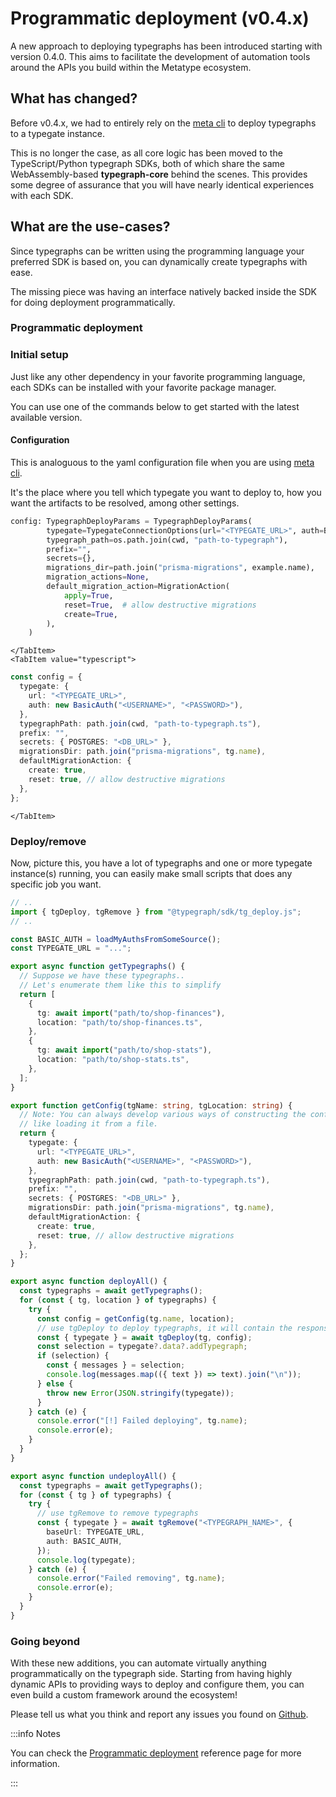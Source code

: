 
# Programmatic deployment (v0.4.x)

A new approach to deploying typegraphs has been introduced starting with version 0.4.0. This aims to facilitate the development of automation tools around the APIs you build within the Metatype ecosystem.

## What has changed?

Before v0.4.x, we had to entirely rely on the [meta cli](/docs/reference/meta-cli) to deploy typegraphs to a typegate instance.

This is no longer the case, as all core logic has been moved to the TypeScript/Python typegraph SDKs, both of which share the same WebAssembly-based **typegraph-core** behind the scenes. This provides some degree of assurance that you will have nearly identical experiences with each SDK.

## What are the use-cases?

Since typegraphs can be written using the programming language your preferred SDK is based on, you can dynamically create typegraphs with ease.

The missing piece was having an interface natively backed inside the SDK for doing deployment programmatically.

### Programmatic deployment

### Initial setup

Just like any other dependency in your favorite programming language, each SDKs can be installed with your favorite package manager.

You can use one of the commands below to get started with the latest available version.

<SDKTabs>
  <TabItem value="typescript">
    <UpgradeTsSDK />
  </TabItem>
  <TabItem value="python">
    <UpgradePythonSDK />
  </TabItem>
</SDKTabs>

#### Configuration

This is analoguous to the yaml configuration file when you are using [meta cli](/docs/reference/meta-cli).

It's the place where you tell which typegate you want to deploy to, how you want the artifacts to be resolved, among other settings.

<SDKTabs>
    <TabItem value="python">

```python
config: TypegraphDeployParams = TypegraphDeployParams(
        typegate=TypegateConnectionOptions(url="<TYPEGATE_URL>", auth=BasicAuth("<USERNAME>", "<PASSWORD>")),
        typegraph_path=os.path.join(cwd, "path-to-typegraph"),
        prefix="",
        secrets={},
        migrations_dir=path.join("prisma-migrations", example.name),
        migration_actions=None,
        default_migration_action=MigrationAction(
            apply=True,
            reset=True,  # allow destructive migrations
            create=True,
        ),
    )
```

    </TabItem>
    <TabItem value="typescript">

```typescript
const config = {
  typegate: {
    url: "<TYPEGATE_URL>",
    auth: new BasicAuth("<USERNAME>", "<PASSWORD>"),
  },
  typegraphPath: path.join(cwd, "path-to-typegraph.ts"),
  prefix: "",
  secrets: { POSTGRES: "<DB_URL>" },
  migrationsDir: path.join("prisma-migrations", tg.name),
  defaultMigrationAction: {
    create: true,
    reset: true, // allow destructive migrations
  },
};
```

    </TabItem>

</SDKTabs>

### Deploy/remove

Now, picture this, you have a lot of typegraphs and one or more typegate instance(s) running, you can easily make small scripts that does any specific job you want.

```typescript
// ..
import { tgDeploy, tgRemove } from "@typegraph/sdk/tg_deploy.js";
// ..

const BASIC_AUTH = loadMyAuthsFromSomeSource();
const TYPEGATE_URL = "...";

export async function getTypegraphs() {
  // Suppose we have these typegraphs..
  // Let's enumerate them like this to simplify
  return [
    {
      tg: await import("path/to/shop-finances"),
      location: "path/to/shop-finances.ts",
    },
    {
      tg: await import("path/to/shop-stats"),
      location: "path/to/shop-stats.ts",
    },
  ];
}

export function getConfig(tgName: string, tgLocation: string) {
  // Note: You can always develop various ways of constructing the configuration,
  // like loading it from a file.
  return {
    typegate: {
      url: "<TYPEGATE_URL>",
      auth: new BasicAuth("<USERNAME>", "<PASSWORD>"),
    },
    typegraphPath: path.join(cwd, "path-to-typegraph.ts"),
    prefix: "",
    secrets: { POSTGRES: "<DB_URL>" },
    migrationsDir: path.join("prisma-migrations", tg.name),
    defaultMigrationAction: {
      create: true,
      reset: true, // allow destructive migrations
    },
  };
}

export async function deployAll() {
  const typegraphs = await getTypegraphs();
  for (const { tg, location } of typegraphs) {
    try {
      const config = getConfig(tg.name, location);
      // use tgDeploy to deploy typegraphs, it will contain the response from typegate
      const { typegate } = await tgDeploy(tg, config);
      const selection = typegate?.data?.addTypegraph;
      if (selection) {
        const { messages } = selection;
        console.log(messages.map(({ text }) => text).join("\n"));
      } else {
        throw new Error(JSON.stringify(typegate));
      }
    } catch (e) {
      console.error("[!] Failed deploying", tg.name);
      console.error(e);
    }
  }
}

export async function undeployAll() {
  const typegraphs = await getTypegraphs();
  for (const { tg } of typegraphs) {
    try {
      // use tgRemove to remove typegraphs
      const { typegate } = await tgRemove("<TYPEGRAPH_NAME>", {
        baseUrl: TYPEGATE_URL,
        auth: BASIC_AUTH,
      });
      console.log(typegate);
    } catch (e) {
      console.error("Failed removing", tg.name);
      console.error(e);
    }
  }
}
```

### Going beyond

With these new additions, you can automate virtually anything programmatically on the typegraph side. Starting from having highly dynamic APIs to providing ways to deploy and configure them, you can even build a custom framework around the ecosystem!

Please tell us what you think and report any issues you found on [Github](https://github.com/metatypedev/metatype/issues).

:::info Notes

You can check the [Programmatic deployment](/docs/guides/programmatic-deployment) reference page for more information.

:::
